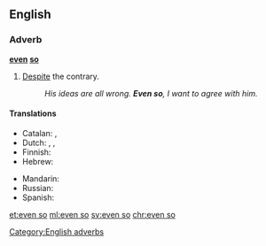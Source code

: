 ==English==

===Adverb===
'''[[even]] [[so]]'''

# [[despite|Despite]] the contrary.
#: ''His ideas are all wrong. '''Even so''', I want to agree with him.''

====Translations====
{{trans-top|despite the contrary}}
* Catalan: {{t|ca|tot i així}}, {{t|ca|tot i això}}
* Dutch: {{t+|nl|desondanks}}, {{t|nl|zelfs dan}}, {{t+|nl|toch}}
* Finnish: {{t|fi|siitä huolimatta}}
* Hebrew: {{t|he|בְּכָל זֹאת|tr=bekhol zot|sc=Hebr}}
{{trans-mid}}
* Mandarin: {{t|cmn|即使这样|sc=Hani}}
* Russian: {{t|ru|несмотря на это|tr=nesmotrjá na éto|sc=Cyrl}}
* Spanish: {{t|es|aún así}}
{{trans-bottom}}

[[Category:English adverbs]]

[[et:even so]]
[[ml:even so]]
[[sv:even so]]
[[chr:even so]]